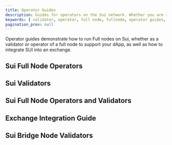 ```yaml
---
title: Operator Guides
description: Guides for operators on the Sui network. Whether you are running a full node for your dApp or operating as a validator on the Sui network, these guides help you set up your environment and operate your network.
keywords: [ validator, operator, full node, fullnode, operator guides, being an operator, being a node operator, running nodes ]
pagination_prev: null
---
```


Operator guides demonstrate how to run Full nodes on Sui, whether as a validator or operator of a full node to support your dApp, as well as how to integrate SUI into an exchange. 

## Sui Full Node Operators

<Cards>
<Card title="Sui Full Node Configuration" href="/guides/operator/sui-full-node">
</Card>
</Cards>

## Sui Validators

<Cards>
<Card title="Validator Configuration & Deployment" href="/guides/operator/validator/validator-config">
</Card>
<Card title="Validator Committee" href="/guides/operator/validator/validator-committee">
</Card>
<Card title="Validator Rewards" href="/guides/operator/validator/validator-rewards">
</Card>
<Card title="Validator Management" href="/guides/operator/validator/validator-tasks">
</Card>
<Card title="Validator Tools" href="/guides/operator/validator/validator-config">
</Card>
</Cards>

## Sui Full Node Operators and Validators

<Cards>
<Card title="Data Management" href="/guides/operator/data-management">
</Card>
<Card title="Genesis" href="/guides/operator/genesis">
</Card>
<Card title="Monitoring" href="/guides/operator/monitoring">
</Card>
<Card title="Snapshots" href="/guides/operator/snapshots">
</Card>
<Card title="Archives" href="/guides/operator/archives">
</Card>
</Cards>

## Exchange Integration Guide

<Cards>
<Card title="Exchange Integration Guide" href="/guides/operator/exchange-integration">
</Card>
</Cards>

## Sui Bridge Node Validators

<Cards>
<Card title="Sui Bridge Validator Node Configuration" href="/guides/operator/bridge-node-configuration">
</Card>
</Cards>
